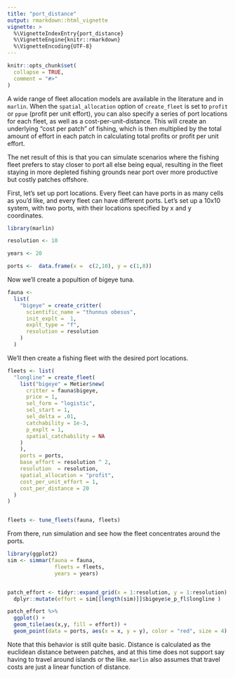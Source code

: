 ```yaml
---
title: "port_distance"
output: rmarkdown::html_vignette
vignette: >
  %\VignetteIndexEntry{port_distance}
  %\VignetteEngine{knitr::rmarkdown}
  %\VignetteEncoding{UTF-8}
---
```


```r
knitr::opts_chunk$set(
  collapse = TRUE,
  comment = "#>"
)
```

A wide range of fleet allocation models are available in the literature and in `marlin`. When the `spatial_allocation` option of `create_fleet` is set to `profit` or `ppue` (profit per unit effort), you can also specify a series of port locations for each fleet, as well as a cost-per-unit-distance. This will create an underlying "cost per patch" of fishing, which is then multiplied by the total amount of effort in each patch in calculating total profits or profit per unit effort.  

The net result of this is that you can simulate scenarios where the fishing fleet prefers to stay closer to port all else being equal, resulting in the fleet staying in more depleted fishing grounds near port over more productive but costly patches offshore. 

First, let's set up port locations. Every fleet can have ports in as many cells as you'd like, and every fleet can have different ports. Let's set up a 10x10 system, with two ports, with their locations specified by x and y coordinates.

```r

library(marlin)

resolution <- 10 

years <- 20

ports <-  data.frame(x =  c(2,10), y = c(1,8))

```

Now we'll create a popultion of bigeye tuna. 

```r

fauna <- 
  list(
    "bigeye" = create_critter(
      scientific_name = "thunnus obesus",
      init_explt =  1,
      explt_type = "f",
      resolution = resolution
    )
  )
```


We'll then create a fishing fleet with the desired port locations. 

```r


fleets <- list(
  "longline" = create_fleet(
    list("bigeye" = Metier$new(
      critter = fauna$bigeye,
      price = 1,
      sel_form = "logistic",
      sel_start = 1,
      sel_delta = .01,
      catchability = 1e-3,
      p_explt = 1,
      spatial_catchability = NA
    )
    ),
    ports = ports,
    base_effort = resolution ^ 2,
    resolution  = resolution,
    spatial_allocation = "profit",
    cost_per_unit_effort = 1,
    cost_per_distance = 20
  )
)


fleets <- tune_fleets(fauna, fleets) 

```

From there, run simulation and see how the fleet concentrates around the ports. 

```r
library(ggplot2)
sim <- simmar(fauna = fauna,
               fleets = fleets,
               years = years)


patch_effort <- tidyr::expand_grid(x = 1:resolution, y = 1:resolution) %>% 
  dplyr::mutate(effort = sim[[length(sim)]]$bigeye$e_p_fl$longline )

patch_effort %>% 
  ggplot() + 
  geom_tile(aes(x,y, fill = effort)) +
  geom_point(data = ports, aes(x = x, y = y), color = "red", size = 4)

```

Note that this behavior is still quite basic. Distance is calculated as the euclidean distance between patches, and at this time does not support say having to travel around islands or the like. `marlin` also assumes that travel costs are just a linear function of distance. 
